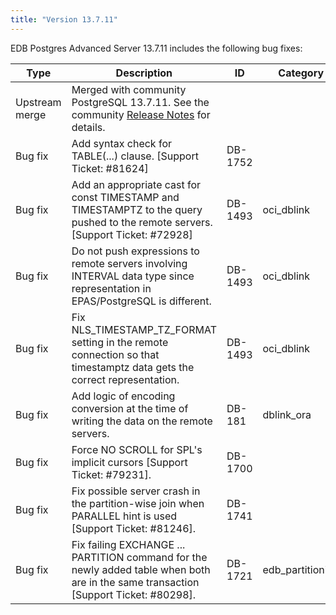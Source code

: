 ```yaml
---
title: "Version 13.7.11"
---
```


EDB Postgres Advanced Server 13.7.11 includes the following bug fixes:

| Type           | Description                                                                                                                          | ID      | Category         |
| -------------- | -------------------------------------------------------------------------------------------------------------------------------------| ------- | ---------------- |
| Upstream merge | Merged with community PostgreSQL 13.7.11. See the community [Release Notes](https://www.postgresql.org/docs/release/13.7/) for details.                                              |         |                  |
| Bug fix        | Add syntax check for TABLE(...) clause. [Support Ticket: #81624]                                                                     | DB-1752 |                  |
| Bug fix        | Add an appropriate cast for const TIMESTAMP and TIMESTAMPTZ to the query pushed to the remote servers. [Support Ticket: #72928]      | DB-1493 | oci_dblink       |
| Bug fix        | Do not push expressions to remote servers involving INTERVAL data type since representation in EPAS/PostgreSQL is different.         | DB-1493 | oci_dblink       |
| Bug fix        | Fix NLS_TIMESTAMP_TZ_FORMAT setting in the remote connection so that timestamptz data gets the correct representation.               | DB-1493 | oci_dblink       |  
| Bug fix        | Add logic of encoding conversion at the time of writing the data on the remote servers.                                              | DB-181  | dblink_ora       |
| Bug fix        | Force NO SCROLL for SPL's implicit cursors [Support Ticket: #79231].                                                                 | DB-1700 |                  |
| Bug fix        | Fix possible server crash in the partition-wise join when PARALLEL hint is used [Support Ticket: #81246].                            | DB-1741 |                  |
| Bug fix        | Fix failing EXCHANGE ... PARTITION command for the newly added table when both are in the same transaction [Support Ticket: #80298]. | DB-1721 | edb_partitioning |      



